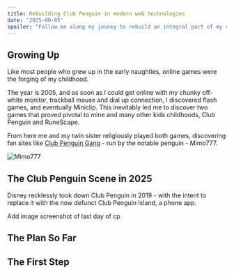 ```yaml
---
title: Rebuilding Club Penguin in modern web technologies
date: '2025-09-05'
spoiler: "Follow me along my jouney to rebuild an integral part of my childhood in modern web technologies!"
---
```


## Growing Up

Like most people who grew up in the early naughties, online games were the forging of my childhood.

The year is 2005, and as soon as I could get online with my chunky off-white monitor, trackball mouse and dial up connection, I discovered flash games, and eventually Miniclip. This inevitably led me to discover two games that proved pivotal to mine and many other kids childhoods, Club Penguin and RuneScape.

From here me and my twin sister religiously played both games, discovering fan sites like [Club Penguin Gang](http://www.clubpenguingang.com/) - run by the notable penguin - Mimo777. 

 ![Mimo777](./mimo777.png)

## The Club Penguin Scene in 2025

Disney recklessly took down Club Penguin in 2019 - with the intent to replace it with the now defunct Club Penguin Island, a phone app. 

Add image screenshot of last day of cp

## The Plan So Far

## The First Step
